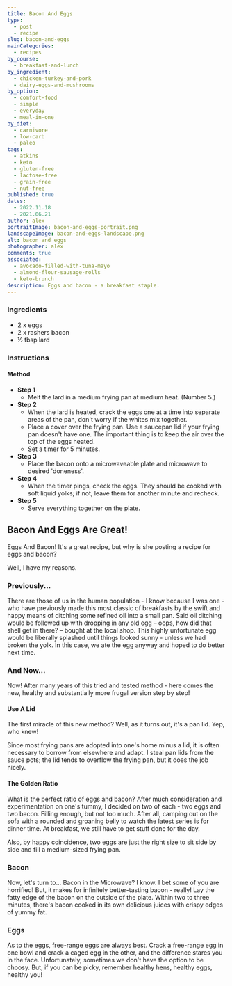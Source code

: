 ```yaml
---
title: Bacon And Eggs
type:
  - post
  - recipe
slug: bacon-and-eggs
mainCategories:
  - recipes
by_course:
  - breakfast-and-lunch
by_ingredient:
  - chicken-turkey-and-pork
  - dairy-eggs-and-mushrooms
by_option:
  - comfort-food
  - simple
  - everyday
  - meal-in-one
by_diet:
  - carnivore
  - low-carb
  - paleo
tags:
  - atkins
  - keto
  - gluten-free
  - lactose-free
  - grain-free
  - nut-free
published: true
dates:
  - 2022.11.18
  - 2021.06.21
author: alex
portraitImage: bacon-and-eggs-portrait.png
landscapeImage: bacon-and-eggs-landscape.png
alt: bacon and eggs
photographer: alex
comments: true
associated:
  - avocado-filled-with-tuna-mayo
  - almond-flour-sausage-rolls
  - keto-brunch
description: Eggs and bacon - a breakfast staple.
---
```


<Ingredients>

### Ingredients

- 2 x eggs
- 2 x rashers bacon
- ½ tbsp lard

</Ingredients>

<Instructions>

### Instructions

#### Method

- **Step 1**
  - Melt the lard in a medium frying pan at medium heat. (Number 5.)
- **Step 2**
  - When the lard is heated, crack the eggs one at a time into separate areas of the pan, don't worry if the whites mix together.
  - Place a cover over the frying pan. Use a saucepan lid if your frying pan doesn't have one. The important thing is to keep the air over the top of the eggs heated.
  - Set a timer for 5 minutes.
- **Step 3**
  - Place the bacon onto a microwaveable plate and microwave to desired 'doneness'.
- **Step 4**
  - When the timer pings, check the eggs. They should be cooked with soft liquid yolks; if not, leave them for another minute and recheck.
- **Step 5**
  - Serve everything together on the plate.

</Instructions>

<RecipeContent>

## Bacon And Eggs Are Great!

Eggs And Bacon! It's a great recipe, but why is she posting a recipe for eggs and bacon?

Well, I have my reasons.

### Previously...

There are those of us in the human population - I know because I was one - who have previously made this most classic of breakfasts by the swift and happy means of ditching some refined oil into a small pan. Said oil ditching would be followed up with dropping in any old egg – oops, how did that shell get in there? – bought at the local shop. This highly unfortunate egg would be liberally splashed until things looked sunny - unless we had broken the yolk. In this case, we ate the egg anyway and hoped to do better next time.

### And Now...

Now! After many years of this tried and tested method - here comes the new, healthy and substantially more frugal version step by step!

#### Use A Lid

The first miracle of this new method? Well, as it turns out, it's a pan lid. Yep, who knew!

Since most frying pans are adopted into one's home minus a lid, it is often necessary to borrow from elsewhere and adapt. I steal pan lids from the sauce pots; the lid tends to overflow the frying pan, but it does the job nicely.

#### The Golden Ratio

What is the perfect ratio of eggs and bacon? After much consideration and experimentation on one's tummy, I decided on two of each - two eggs and two bacon. Filling enough, but not too much. After all, camping out on the sofa with a rounded and groaning belly to watch the latest series is for dinner time. At breakfast, we still have to get stuff done for the day.

Also, by happy coincidence, two eggs are just the right size to sit side by side and fill a medium-sized frying pan.

### Bacon

Now, let's turn to... Bacon in the Microwave? I know. I bet some of you are horrified! But, it makes for infinitely better-tasting bacon - really! Lay the fatty edge of the bacon on the outside of the plate. Within two to three minutes, there's bacon cooked in its own delicious juices with crispy edges of yummy fat.

### Eggs

As to the eggs, free-range eggs are always best. Crack a free-range egg in one bowl and crack a caged egg in the other, and the difference stares you in the face. Unfortunately, sometimes we don't have the option to be choosy. But, if you can be picky, remember healthy hens, healthy eggs, healthy you!

</RecipeContent>
